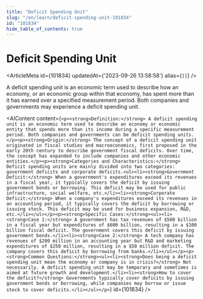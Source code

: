```yaml
---
title: "Deficit Spending Unit"
slug: "/en/learn/deficit-spending-unit-101834"
id: "101834"
hide_table_of_contents: true
---
```



# Deficit Spending Unit

<ArticleMeta id={101834} updatedAt={'2023-09-26 13:58:58'} alias={`[]`} />
<div className='border-solid border-b border-t-0 my-4 border-[var(--ifm-color-gray-300)]' />

A deficit spending unit is an economic term used to describe how an economy, or an economic group within that economy, has spent more than it has earned over a specified measurement period. Both companies and governments may experience a deficit spending unit.

<AIContent content={`<p><strong>Definition:</strong> A deficit spending unit is an economic term used to describe an economy or economic entity that spends more than its income during a specific measurement period. Both companies and governments can be deficit spending units.</p><p><strong>Origin:</strong> The concept of a deficit spending unit originated in fiscal studies and macroeconomics, first proposed in the early 20th century to describe government fiscal deficits. Over time, the concept has expanded to include companies and other economic entities.</p><p><strong>Categories and Characteristics:</strong> Deficit spending units are mainly divided into two categories: government deficits and corporate deficits.<ul><li><strong>Government Deficit:</strong> When a government's expenditures exceed its revenues in a fiscal year, it typically covers the deficit by issuing government bonds or borrowing. This deficit may be used for public infrastructure, social welfare, etc.</li><li><strong>Corporate Deficit:</strong> When a company's expenditures exceed its revenues in an accounting period, it typically covers the deficit by borrowing or issuing stock. This deficit may be used for business expansion, R&D, etc.</li></ul></p><p><strong>Specific Cases:</strong><ul><li><strong>Case 1:</strong> A government has tax revenues of $500 billion in a fiscal year but expenditures of $600 billion, resulting in a $100 billion fiscal deficit. The government covers this deficit by issuing government bonds.</li><li><strong>Case 2:</strong> A tech company has revenues of $200 million in an accounting year but R&D and marketing expenditures of $250 million, resulting in a $50 million deficit. The company covers this deficit by borrowing from banks.</li></ul></p><p><strong>Common Questions:</strong><ul><li><strong>Does being a deficit spending unit mean the economy or company is in crisis?</strong> Not necessarily. A deficit spending unit may be temporary and sometimes is aimed at future growth and development.</li><li><strong>How to cover the deficit?</strong> Governments typically cover deficits by issuing government bonds or borrowing, while companies may borrow or issue stock to cover deficits.</li></ul></p>`} id={101834} />
